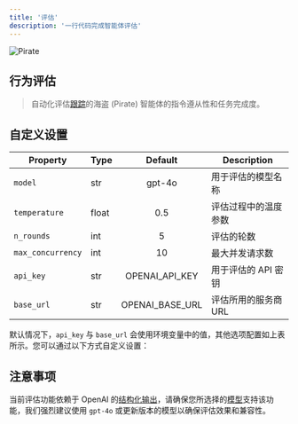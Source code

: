 ```yaml
---
title: '评估'
description: '一行代码完成智能体评估'
---
```


![Pirate](/images/pirate-eval-example.png)

## 行为评估

> 自动化评估[跟踪](./trace)的海盗 (Pirate) 智能体的指令遵从性和任务完成度。

<PirateEval />

## 自定义设置

| Property        | Type   | Default             | Description         |
|-----------------|--------|:-------------------:|---------------------|
| `model`         | str    | gpt-4o              | 用于评估的模型名称     |
| `temperature`   | float  | 0.5                 | 评估过程中的温度参数    |
| `n_rounds`      | int    | 5                   | 评估的轮数            |
| `max_concurrency` | int  | 10                  | 最大并发请求数         |
| `api_key`       | str    | OPENAI_API_KEY      | 用于评估的 API 密钥    |
| `base_url`      | str    | OPENAI_BASE_URL     | 评估所用的服务商 URL   |

默认情况下，`api_key` 与 `base_url` 会使用环境变量中的值，其他选项配置如上表所示。您可以通过以下方式自定义设置：

<PirateCustomEval />

## 注意事项

<Warning>当前评估功能依赖于 OpenAI 的[结构化输出](https://platform.openai.com/docs/guides/structured-outputs)，请确保您所选择的[模型](https://platform.openai.com/docs/models)支持该功能，我们强烈建议使用 `gpt-4o` 或更新版本的模型以确保评估效果和兼容性。</Warning>

